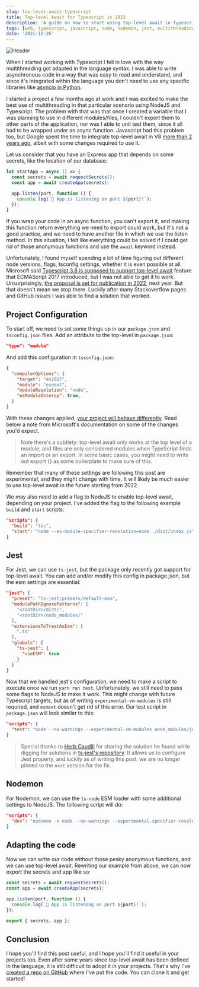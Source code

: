 ```yaml
---
slug: top-level-await-typescript
title: Top-level Await for Typescript in 2022
description: 'A guide on how to start using top-level await in Typescript. This starter includes a TypeScript repo with the configuration necessary for Nodemon and Jest as well.'
tags: [web, typescript, javascript, node, nodemon, jest, multithreading, async, await]
date: '2021-12-26'
---
```


![Header](https://storage.googleapis.com/alinalihassan-portfolio-assets/top-level-await-typescript-header.jpeg)

When I started working with Typescript I fell in love with the way multithreading got adapted in the language syntax.
I was able to write asynchronous code in a way that was easy to read and understand, and since it's integrated within the language you don't need to
use any specific libraries like [asyncio in Python](https://docs.python.org/3/library/asyncio-task.html#coroutines).

I started a project a few months ago at work and I was excited to make the best use of multithreading in that particular scenario using NodeJS and Typescript.
The problem with that was that once I created a variable that I was planning to use in different modules/files, I couldn't export them to other parts
of the application, nor was I able to unit test them, since it all had to be wrapped under an async function. Javascript had this problem too, but Google spent the time to
integrate top-level await in V8 [more than 2 years ago](https://v8.dev/features/top-level-await), albeit with some changes required to use it.

Let us consider that you have an Express app that depends on some secrets, like the location of our database: 

```ts
let startApp = async () => {
  const secrets = await requestSecrets();
  const app = await createApp(secrets);

  app.listen(port, function () {
    console.log(`🚀 App is listening on port ${port}!`);
  });
}
```

If you wrap your code in an async function, you can't export it, and making this function return everything we need to export could work, 
but it's not a good practice, and we need to have another file in which we use the listen method. In this situation, I felt like everything could be solved
if I could get rid of those anonymous functions and use the `await` keyword instead.

Unfortunately, I found myself spending a lot of time figuring out different node versions, flags, tsconfig settings, whether it is even possible at all.
Microsoft said [Typescript 3.8 is supposed to support top-level await](https://www.typescriptlang.org/docs/handbook/release-notes/typescript-3-8.html#top-level-await) 
feature that ECMAScript 2017 introduced, but I was not able to get it to work. Unsurprisingly, [the proposal is set for publication in 2022](https://github.com/tc39/proposals/blob/main/finished-proposals.md), next year.
But that doesn't mean we stop there. Luckily after many Stackoverflow pages and GitHub issues I was able to find a solution that worked.

## Project Configuration

To start off, we need to set some things up in our `package.json` and `tsconfig.json` files. Add an attribute to the top-level in `package.json`:

```json
"type": "module"
```

And add this configuration in `tsconfig.json`:

```json
{
  "compilerOptions": {
    "target": "es2017",
    "module": "esnext",
    "moduleResolution": "node",
    "esModuleInterop": true,
  }
}
```

With these changes applied, [your project will behave differently](https://www.typescriptlang.org/docs/handbook/release-notes/typescript-3-8.html#top-level-await). Read below a note from Microsoft's documentation on some of the changes you'd expect.
> Note there's a subtlety: top-level await only works at the top level of a module, and files are only considered modules when TypeScript finds an import or an export. In some basic cases, you might need to write out export {} as some boilerplate to make sure of this.

Remember that many of these settings are following this post are experimental, and they might change with time. It will likely be much easier
to use top-level await in the future starting from 2022.

We may also need to add a flag to NodeJS to enable top-level await, depending on your project.
I've added the flag to the following example `build` and `start` scripts:

```json
"scripts": {
  "build": "tsc",
  "start": "node --es-module-specifier-resolution=node ./dist/index.js",
}
```

## Jest

For Jest, we can use `ts-jest`, but the package only recently got support for top-level await. You can add and/or modify this config in package.json, but the esm settings are essential:
```json
"jest": {
  "preset": "ts-jest/presets/default-esm",
  "modulePathIgnorePatterns": [
    "<rootDir>/dist/",
    "<rootDir>/node_modules/"
  ],
  "extensionsToTreatAsEsm": [
    ".ts"
  ],
  "globals": {
    "ts-jest": {
      "useESM": true
    }
  }
}
```

Now that we handled jest's configuration, we need to make a script to execute once we run `yarn run test`. Unfortunately, we still need to pass some flags to NodeJS
to make it work. This might change with future Typescript targets, but as of writing `experimental-vm-modules` is still required, and `esnext` doesn't get rid of this error.
Our test script in `package.json` will look similar to this:
```json
"scripts": {
  "test": "node --no-warnings --experimental-vm-modules node_modules/jest/bin/jest.js"
}
```

> Special thanks to [Herb Caudill](https://github.com/HerbCaudill) for sharing the solution he found while digging for solutions in [ts-jest's repository](https://github.com/kulshekhar/ts-jest/issues/2057#issuecomment-969045008).
It allows us to configure Jest properly, and luckily as of writing this post, we are no longer pinned to the `next` version for the fix.

## Nodemon

For Nodemon, we can use the `ts-node` ESM loader with some additional settings to NodeJS. The following script will do:

```json
"scripts": {
  "dev": "nodemon -x node --no-warnings --experimental-specifier-resolution=node --loader ts-node/esm index.ts"
}
```

## Adapting the code

Now we can write our code without those pesky anonymous functions, and we can use top-level await. Rewriting our example from above, we can now export the secrets and app like so:

```ts
const secrets = await requestSecrets();
const app = await createApp(secrets);

app.listen(port, function () {
  console.log(`🚀 App is listening on port ${port}!`);
});

export { secrets, app };
```

## Conclusion

I hope you'll find this post useful, and I hope you'll find it useful in your projects too. Even after some years since top-level await has been defined
in the language, it is still difficult to adopt it in your projects. That's why I've [created a repo on GitHub](https://github.com/alinalihassan/top-level-await) where I've put the code. 
You can clone it and get started!